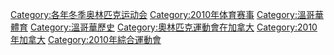 {{catmore}}
{{Commonscat|2010 Winter Olympics}}

[[Category:各年冬季奥林匹克运动会|Category:各年冬季奥林匹克运动会]]
[[Category:2010年体育赛事|Category:2010年体育赛事]]
[[Category:溫哥華體育|Category:溫哥華體育]]
[[Category:溫哥華歷史|Category:溫哥華歷史]]
[[Category:奧林匹克運動會在加拿大‎|Category:奧林匹克運動會在加拿大‎]]
[[Category:2010年加拿大|Category:2010年加拿大]]
[[Category:2010年綜合運動會|Category:2010年綜合運動會]]